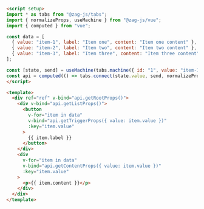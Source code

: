 ```md
<script setup>
import * as tabs from "@zag-js/tabs";
import { normalizeProps, useMachine } from "@zag-js/vue";
import { computed } from "vue";

const data = [
  { value: "item-1", label: "Item one", content: "Item one content" },
  { value: "item-2", label: "Item two", content: "Item two content" },
  { value: "item-3", label: "Item three", content: "Item three content" },
];

const [state, send] = useMachine(tabs.machine({ id: "1", value: "item-1" }));
const api = computed(() => tabs.connect(state.value, send, normalizeProps));
</script>

<template>
  <div ref="ref" v-bind="api.getRootProps()">
    <div v-bind="api.getListProps()">
      <button
        v-for="item in data"
        v-bind="api.getTriggerProps({ value: item.value })"
        :key="item.value"
      >
        {{ item.label }}
      </button>
    </div>
    <div
      v-for="item in data"
      v-bind="api.getContentProps({ value: item.value })"
      :key="item.value"
    >
      <p>{{ item.content }}</p>
    </div>
  </div>
</template>
```
